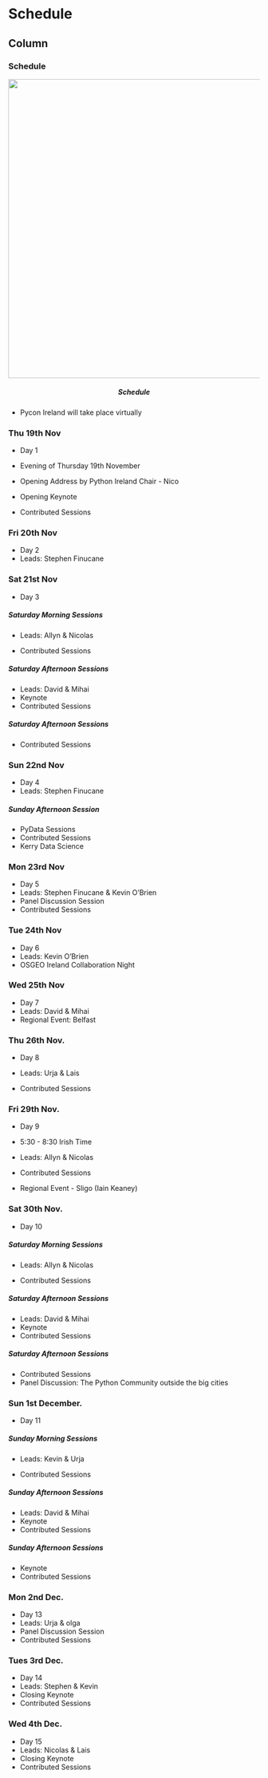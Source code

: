 Schedule
====================================

Column {.tabset}
------------------------------------

### Schedule

<div class="container">
<center>
<div>
<img src="./images/pyconirelandworkshops.jpg" width=600 alt="">
</div>
</center>

</div>
<center>
<h5> Schedule </h5>
</center>
* Pycon Ireland will take place virtually

### Thu 19th Nov

* Day 1

* Evening of Thursday 19th November
* Opening Address by Python Ireland Chair - Nico
* Opening Keynote
* Contributed Sessions

### Fri 20th Nov

* Day 2
* Leads: Stephen Finucane

### Sat 21st Nov

* Day 3

<h5> Saturday Morning Sessions </h5>
* Leads: Allyn & Nicolas

* Contributed Sessions

<h5> Saturday Afternoon Sessions </h5>

* Leads: David & Mihai
* Keynote 
* Contributed Sessions

<h5> Saturday Afternoon Sessions </h5>

* Contributed Sessions

### Sun 22nd Nov

* Day 4
* Leads: Stephen Finucane

<h5> Sunday Afternoon Session </h5>
* PyData Sessions
* Contributed Sessions
* Kerry Data Science

### Mon 23rd Nov

* Day 5
* Leads: Stephen Finucane & Kevin O'Brien
* Panel Discussion Session
* Contributed Sessions

### Tue 24th Nov

* Day 6
* Leads: Kevin O'Brien
* OSGEO Ireland Collaboration Night

### Wed 25th Nov

* Day 7
* Leads: David & Mihai
* Regional Event: Belfast

### Thu 26th Nov.

* Day 8
* Leads: Urja & Lais

* Contributed Sessions

### Fri 29th Nov.

* Day 9 
* 5:30 - 8:30 Irish Time
* Leads: Allyn & Nicolas

* Contributed Sessions
* Regional Event - Sligo (Iain Keaney)

### Sat 30th Nov.

* Day 10

<h5> Saturday Morning Sessions </h5>
* Leads: Allyn & Nicolas

* Contributed Sessions

<h5> Saturday Afternoon Sessions </h5>

* Leads: David & Mihai
* Keynote 
* Contributed Sessions

<h5> Saturday Afternoon Sessions </h5>

* Contributed Sessions
* Panel Discussion: The Python Community outside the big cities


### Sun 1st December.

* Day 11

<h5> Sunday Morning Sessions </h5>
* Leads: Kevin & Urja

* Contributed Sessions

<h5> Sunday Afternoon Sessions </h5>

* Leads: David & Mihai
* Keynote 
* Contributed Sessions

<h5> Sunday Afternoon Sessions </h5>

* Keynote
* Contributed Sessions



### Mon 2nd Dec.

* Day 13
* Leads: Urja & olga
* Panel Discussion Session
* Contributed Sessions

### Tues 3rd Dec.

* Day 14
* Leads: Stephen & Kevin
* Closing Keynote
* Contributed Sessions

### Wed 4th Dec.

* Day 15
* Leads: Nicolas & Lais
* Closing Keynote
* Contributed Sessions
